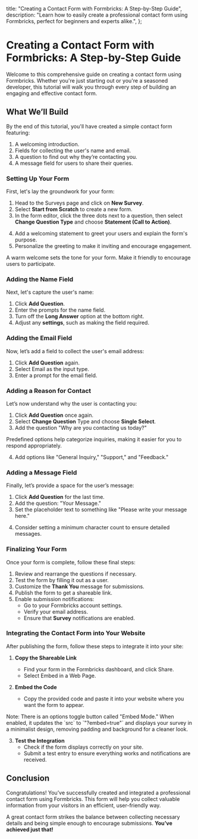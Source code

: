 
  title: "Creating a Contact Form with Formbricks: A Step-by-Step Guide",
  description:
    "Learn how to easily create a professional contact form using Formbricks, perfect for beginners and experts alike.",
};

# Creating a Contact Form with Formbricks: A Step-by-Step Guide

Welcome to this comprehensive guide on creating a contact form using Formbricks. Whether you're just starting out or you're a seasoned developer, this tutorial will walk you through every step of building an engaging and effective contact form.

## What We’ll Build

By the end of this tutorial, you'll have created a simple contact form featuring:

1. A welcoming introduction.
2. Fields for collecting the user's name and email.
3. A question to find out why they’re contacting you.
4. A message field for users to share their queries.

### Setting Up Your Form

First, let's lay the groundwork for your form:

1. Head to the Surveys page and click on **New Survey**.
2. Select **Start from Scratch** to create a new form.
3. In the form editor, click the three dots next to a question, then select **Change Question Type** and choose **Statement (Call to Action)**.

<MdxImage
  src={ToggleButton}
  alt="Toggle button for Statement (Call to Action)"
  quality="100"
  className="max-w-full rounded-lg sm:max-w-3xl"
/>

4. Add a welcoming statement to greet your users and explain the form's purpose.
5. Personalize the greeting to make it inviting and encourage engagement.

<Note>A warm welcome sets the tone for your form. Make it friendly to encourage users to participate.</Note>

### Adding the Name Field

Next, let's capture the user's name:

1. Click **Add Question**.
   <MdxImage
     src={AddQuestion}
     alt="Adding a question in Formbricks"
     quality="100"
     className="max-w-full rounded-lg sm:max-w-3xl"
   />
2. Enter the prompts for the name field.
3. Turn off the **Long Answer** option at the bottom right.
4. Adjust any **settings**, such as making the field required.

<MdxImage
  src={NameField}
  alt="Name field configuration"
  quality="100"
  className="max-w-full rounded-lg sm:max-w-3xl"
/>

### Adding the Email Field

Now, let’s add a field to collect the user's email address:

1. Click **Add Question** again.
2. Select Email as the input type.
3. Enter a prompt for the email field.

<MdxImage
  src={EmailField}
  alt="Email field configuration"
  quality="100"
  className="max-w-full rounded-lg sm:max-w-3xl"
/>

### Adding a Reason for Contact

Let’s now understand why the user is contacting you:

1. Click **Add Question** once again.
2. Select **Change Question** Type and choose **Single Select**.
3. Add the question "Why are you contacting us today?"

<MdxImage
  src={SingleSelect}
  alt="Single Select question configuration"
  quality="100"
  className="max-w-full rounded-lg sm:max-w-3xl"
/>

<Note>Predefined options help categorize inquiries, making it easier for you to respond appropriately.</Note>

4. Add options like "General Inquiry," "Support," and "Feedback."

<MdxImage
  src={QueryImage}
  alt="Single Select question configuration"
  quality="100"
  className="max-w-full rounded-lg sm:max-w-3xl"
/>

### Adding a Message Field

Finally, let’s provide a space for the user’s message:

1. Click **Add Question** for the last time.
2. Add the question: "Your Message."
3. Set the placeholder text to something like "Please write your message here."

<MdxImage
  src={MessageField}
  alt="Message field configuration"
  quality="100"
  className="max-w-full rounded-lg sm:max-w-3xl"
/>

4. Consider setting a minimum character count to ensure detailed messages.

### Finalizing Your Form

Once your form is complete, follow these final steps:

1. Review and rearrange the questions if necessary.
2. Test the form by filling it out as a user.
3. Customize the **Thank You** message for submissions.
4. Publish the form to get a shareable link.
5. Enable submission notifications:
   - Go to your Formbricks account settings.
   - Verify your email address.
   - Ensure that **Survey** notifications are enabled.

### Integrating the Contact Form into Your Website

After publishing the form, follow these steps to integrate it into your site:

1. **Copy the Shareable Link**

   - Find your form in the Formbricks dashboard, and click Share.
   - Select Embed in a Web Page.

   <MdxImage
     src={EmbedImage}
     alt="Embed Image configuration"
     quality="100"
     className="max-w-full rounded-lg sm:max-w-3xl"
   />

2. **Embed the Code**
   - Copy the provided code and paste it into your website where you want the form to appear.

<Note>
  Note: There is an options toggle button called "Embed Mode." When enabled, it updates the `src` to `"?embed=true"` and displays your survey in a minimalist design, removing padding and background for a cleaner look.
</Note>

3. **Test the Integration**
   - Check if the form displays correctly on your site.
   - Submit a test entry to ensure everything works and notifications are received.

## Conclusion

Congratulations! You’ve successfully created and integrated a professional contact form using Formbricks. This form will help you collect valuable information from your visitors in an efficient, user-friendly way.

A great contact form strikes the balance between collecting necessary details and being simple enough to encourage submissions. **You’ve achieved just that!**
